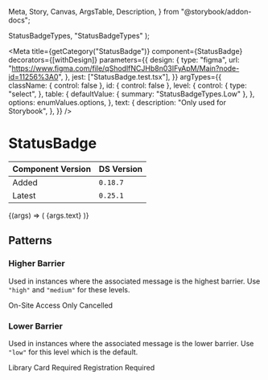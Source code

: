   Meta,
  Story,
  Canvas,
  ArgsTable,
  Description,
} from "@storybook/addon-docs";


  StatusBadgeTypes,
  "StatusBadgeTypes"
);

<Meta
  title={getCategory("StatusBadge")}
  component={StatusBadge}
  decorators={[withDesign]}
  parameters={{
    design: {
      type: "figma",
      url:
        "https://www.figma.com/file/qShodlfNCJHb8n03IFyApM/Main?node-id=11256%3A0",
    },
    jest: ["StatusBadge.test.tsx"],
  }}
  argTypes={{
    className: { control: false },
    id: { control: false },
    level: {
      control: {
        type: "select",
      },
      table: {
        defaultValue: { summary: "StatusBadgeTypes.Low" },
      },
      options: enumValues.options,
    },
    text: {
      description: "Only used for Storybook",
    },
  }}
/>

# StatusBadge

| Component Version | DS Version |
| ----------------- | ---------- |
| Added             | `0.18.7`   |
| Latest            | `0.25.1`   |

<Description of={StatusBadge} />

<Canvas withToolbar>
  <Story
    name="Basic with Controls"
    args={{ level: "StatusBadgeTypes.Low", text: "Registration Required" }}
  >
    {(args) => (
      <StatusBadge level={enumValues.getValue(args.level)}>
        {args.text}
      </StatusBadge>
    )}
  </Story>
</Canvas>

<ArgsTable story="Basic with Controls" />

## Patterns

### Higher Barrier

Used in instances where the associated message is the highest barrier. Use
`"high"` and `"medium"` for these levels.

<Canvas>
  <DSProvider>
    <VStack spacing="s" align="stretch">
      <StatusBadge level={StatusBadgeTypes.High}>
        On-Site Access Only
      </StatusBadge>
      <StatusBadge level={StatusBadgeTypes.Medium}>Cancelled</StatusBadge>
    </VStack>
  </DSProvider>
</Canvas>

### Lower Barrier

Used in instances where the associated message is the lower barrier. Use
`"low"` for this level which is the default.

<Canvas>
  <DSProvider>
    <VStack spacing="s" align="stretch">
      <StatusBadge>Library Card Required</StatusBadge>
      <StatusBadge>Registration Required</StatusBadge>
    </VStack>
  </DSProvider>
</Canvas>
